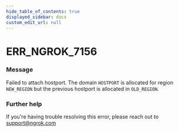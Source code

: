 ```yaml
---
hide_table_of_contents: true
displayed_sidebar: docs
custom_edit_url: null
---
```



# ERR_NGROK_7156

### Message

Failed to attach hostport. The domain `HOSTPORT` is allocated for region `NEW_REGION` but the previous hostport is allocated in `OLD_REGION`.

### Further help

If you're having trouble resolving this error, please reach out to [support@ngrok.com](mailto:support@ngrok.com?subject=Help%20with%20ERR_NGROK_7156)

<ErrorDetails error="err_ngrok_7156" />

